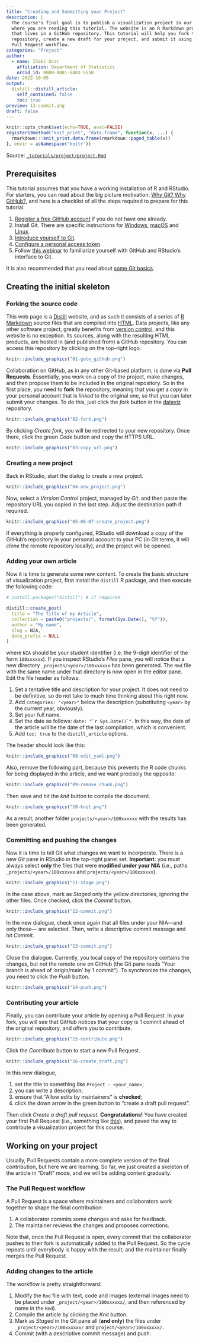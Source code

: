 ```yaml
---
title: "Creating and Submitting your Project"
description: |
  The course's final goal is to publish a visualization project in our website,
  where you are reading this tutorial. The website is an R Markdown project
  that lives in a GitHub repository. This tutorial will help you fork the
  repository, create a new draft for your project, and submit it using GitHub's
  Pull Request workflow.
categories: "Project"
author:
  - name: Iñaki Ucar
    affiliation: Department of Statistics
    orcid_id: 0000-0001-6403-5550
date: 2022-10-05
output:
  distill::distill_article:
    self_contained: false
    toc: true
preview: 13-commit.png
draft: false
---
```


```r
knitr::opts_chunk$set(echo=TRUE, eval=FALSE)
registerS3method("knit_print", "data.frame", function(x, ...) {
  rmarkdown:::knit_print.data.frame(rmarkdown::paged_table(x))
}, envir = asNamespace("knitr"))
```

Source: [`_tutorials/project/project.Rmd`](https://github.com/IBiDat/dataviz/blob/main/_tutorials/project/project.Rmd)

## Prerequisites

This tutorial assumes that you have a working installation of R and RStudio. For starters, you can read about the big picture motivation: [Why Git? Why GitHub?](https://happygitwithr.com/big-picture.html#big-picture), and here is a checklist of all the steps required to prepare for this tutorial.

1.  [Register a free GitHub account](https://happygitwithr.com/github-acct.html#github-acct) if you do not have one already.
2.  Install Git. There are specific instructions for [Windows](https://happygitwithr.com/install-git.html#install-git-windows), [macOS](https://happygitwithr.com/install-git.html#macos) and [Linux](https://happygitwithr.com/install-git.html#linux).
3.  [Introduce yourself to Git](https://happygitwithr.com/hello-git.html#hello-git).
4.  [Configure a personal access token](https://happygitwithr.com/https-pat.html#https-pat).
5.  Follow [this webinar](https://www.rstudio.com/resources/webinars/managing-part-2-github-and-rstudio/) to familiarize yourself with GitHub and RStudio's interface to Git.

It is also recommended that you read about [some Git basics](https://happygitwithr.com/git-intro.html).

## Creating the initial skeleton

### Forking the source code

This web page is a [Distill](https://rstudio.github.io/distill/) website, and as such it consists of a series of [R Markdown](https://rmarkdown.rstudio.com/) source files that are compiled into [HTML](https://en.wikipedia.org/wiki/HTML). Data projects, like any other software project, greatly benefits from [version control](https://en.wikipedia.org/wiki/Version_control), and this website is no exception. Its sources, along with the resulting HTML products, are hosted in (and published from) a GitHub repository. You can access this repository by clicking on the top-right logo.

```r
knitr::include_graphics("01-goto_github.png")
```

Collaboration on GitHub, as in any other Git-based platform, is done via **Pull Requests**. Essentially, you work on a copy of the project, make changes, and then propose them to be included in the original repository. So in the first place, you need to **fork** the repository, meaning that you get a *copy* in your personal account that is *linked* to the original one, so that you can later submit your changes. To do this, just click the *fork* button in the [dataviz](https://github.com/IBiDat/dataviz) repository.

```r
knitr::include_graphics("02-fork.png")
```

By clicking *Create fork*, you will be redirected to your new repository. Once there, click the green *Code* button and copy the HTTPS URL.

```r
knitr::include_graphics("03-copy_url.png")
```

### Creating a new project

Back in RStudio, start the dialog to create a new project.

```r
knitr::include_graphics("04-new_project.png")
```

Now, select a *Version Control* project, managed by *Git*, and then paste the repository URL you copied in the last step. Adjust the destination path if required.

```r
knitr::include_graphics("05-06-07-create_project.png")
```

If everything is properly configured, RStudio will download a copy of the GitHub's repository in your personal account to your PC (in Git terms, it will *clone* the remote repository locally), and the project will be opened.

### Adding your own article

Now it is time to generate some new content. To create the basic structure of visualization project, first install the `distill` R package, and then execute the following code:

```r
# install.packages("distill") # if required

distill::create_post(
  title = "The Title of my Article",
  collection = paste0("projects/", format(Sys.Date(), "%Y")),
  author = "My name",
  slug = NIA,
  date_prefix = NULL
)
```

where `NIA` should be your student identifier (i.e. the 9-digit identifier of the form `100xxxxxx`). If you inspect RStudio's *Files* pane, you will notice that a new directory `_projects/<year>/100xxxxxx` has been generated. The `Rmd` file with the same name under that directory is now open in the editor pane. Edit the file header as follows:

1.  Set a tentative title and description for your project. It does not need to be definitive, so do not take to much time thinking about this right now.
2.  Add `categories: "<year>"` below the description (substituting `<year>` by the current year, obviously).
3.  Set your full name.
4.  Set the date as follows: <code>date: &quot;&#96;r Sys.Date()&#96;&quot;</code>. In this way, the date of the article will be the date of the last compilation, which is convenient.
5.  Add `toc: true` to the `distill_article` options.

The header should look like this:

```r
knitr::include_graphics("08-edit_yaml.png")
```

Also, remove the following part, because this prevents the R code chunks for being displayed in the article, and we want precisely the opposite:

```r
knitr::include_graphics("09-remove_chunk.png")
```

Then save and hit the *knit* button to compile the document.

```r
knitr::include_graphics("10-knit.png")
```

As a result, another folder `projects/<year>/100xxxxxx` with the results has been generated.

### Committing and pushing the changes

Now it is time to tell Git what changes we want to incorporate. There is a new *Git* pane in RStudio in the top-right panel set. **Important:** you must always select **only** the files that were **modified under your NIA** (i.e., paths `_projects/<year>/100xxxxxx` and `projects/<year>/100xxxxxx`).

```r
knitr::include_graphics("11-stage.png")
```

In the case above, mark as *Staged* only the yellow directories, ignoring the other files. Once checked, click the *Commit* button.

```r
knitr::include_graphics("12-commit.png")
```

In the new dialogue, check once again that all files under your NIA---and only those--- are selected. Then, write a descriptive commit message and hit *Commit*.

```r
knitr::include_graphics("13-commit.png")
```

Close the dialogue. Currently, you local copy of the repository contains the changes, but not the remote one on GitHub (the Git pane reads "Your branch is ahead of 'origin/main' by 1 commit"). To synchronize the changes, you need to click the *Push* button.

```r
knitr::include_graphics("14-push.png")
```

### Contributing your article

Finally, you can contribute your article by opening a Pull Request. In your fork, you will see that GitHub notices that your copy is 1 commit ahead of the original repository, and offers you to contribute.

```r
knitr::include_graphics("15-contribute.png")
```

Click the *Contribute* button to start a new Pull Request.

```r
knitr::include_graphics("16-create_draft.png")
```

In this new dialogue,

1.  set the title to something like `Project - <your_name>`;
2.  you can write a description;
3.  ensure that "Allow edits by maintainers" is **checked**;
4.  click the down arrow in the green button to "create a draft pull request".

Then click *Create a draft pull request*. **Congratulations!** You have created your first Pull Request (i.e., something like [this](https://github.com/IBiDat/dataviz/pull/1)), and paved the way to contribute a visualization project for this course.

## Working on your project

Usually, Pull Requests contain a more complete version of the final contribution, but here we are learning. So far, we just created a skeleton of the article in "Draft" mode, and we will be adding content gradually.

### The Pull Request workflow

A Pull Request is a space where maintainers and collaborators work together to shape the final contribution:

1.  A collaborator commits some changes and asks for feedback.
2.  The maintainer reviews the changes and proposes corrections.

Note that, once the Pull Request is open, every commit that the collaborator pushes to their fork is automatically added to the Pull Request. So the cycle repeats until everybody is happy with the result, and the maintainer finally merges the Pull Request.

### Adding changes to the article

The workflow is pretty straightforward:

1.  Modify the `Rmd` file with text, code and images (external images need to be placed under `_project/<year>/100xxxxxx/`, and then referenced by name in the `Rmd`).
2.  Compile the article by clicking the *Knit* button.
3.  Mark as *Staged* in the Git pane all (**and only**) the files under `_project/<year>/100xxxxxx/` and `project/<year>/100xxxxxx/`.
4.  Commit (with a descriptive commit message) and push.
